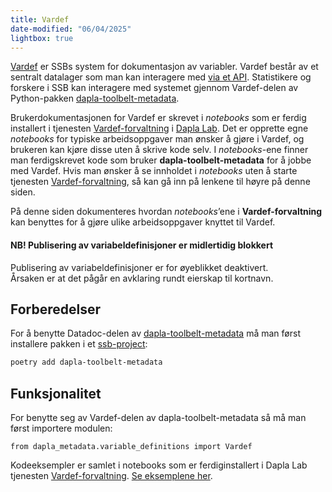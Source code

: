 ```yaml
---
title: Vardef 
date-modified: "06/04/2025"
lightbox: true
---
```





[Vardef](./vardef.qmd) er SSBs system for dokumentasjon av variabler. Vardef består av et sentralt datalager som man kan interagere med [via et API](https://vardef.intern.test.ssb.no/){target="_blank"}. Statistikere og forskere i SSB kan interagere med systemet gjennom Vardef-delen av Python-pakken [dapla-toolbelt-metadata](https://pypi.org/project/dapla-toolbelt-metadata/){target="_blank"}.

Brukerdokumentasjonen for Vardef er skrevet i *notebooks* som er ferdig installert i tjenesten [Vardef-forvaltning](./vardef-forvaltning.qmd) i [Dapla Lab](./dapla-lab.qmd). Det er opprette egne *notebooks* for typiske arbeidsoppgaver man ønsker å gjøre i Vardef, og brukeren kan kjøre disse uten å skrive kode selv. I *notebooks*-ene finner man ferdigskrevet kode som bruker **dapla-toolbelt-metadata** for å jobbe med Vardef. Hvis man ønsker å se innholdet i *notebooks* uten å starte tjenesten [Vardef-forvaltning](./vardef-forvaltning.qmd), så kan gå inn på lenkene til høyre på denne siden.   

På denne siden dokumenteres hvordan *notebooks*'ene i **Vardef-forvaltning** kan benyttes for å gjøre ulike arbeidsoppgaver knyttet til Vardef.

::: {.callout-caution}
#### NB! Publisering av variabeldefinisjoner er midlertidig blokkert
Publisering av variabeldefinisjoner er for øyeblikket deaktivert.  
Årsaken er at det pågår en avklaring rundt eierskap til kortnavn.  
:::

## Forberedelser

For å benytte Datadoc-delen av [dapla-toolbelt-metadata](https://pypi.org/project/dapla-toolbelt-metadata/) må man først installere pakken i et [ssb-project](./ssb-project.qmd):

```.bash
poetry add dapla-toolbelt-metadata
```

## Funksjonalitet

For benytte seg av Vardef-delen av dapla-toolbelt-metadata så må man først importere modulen:

```.python
from dapla_metadata.variable_definitions import Vardef
```

Kodeeksempler er samlet i notebooks som er ferdiginstallert i Dapla Lab tjenesten [Vardef-forvaltning](./vardef-forvaltning.qmd). [Se eksemplene her](./vardef-forvaltning.qmd#funksjonalitet). 
